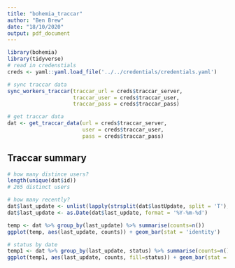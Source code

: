 ```yaml
---
title: "bohemia_traccar"
author: "Ben Brew"
date: "18/10/2020"
output: pdf_document
---
```


```r
library(bohemia)
library(tidyverse)
# read in credenstials 
creds <- yaml::yaml.load_file('../../credentials/credentials.yaml')

# sync traccar data
sync_workers_traccar(traccar_url = creds$traccar_server,
                     traccar_user = creds$traccar_user,
                     traccar_pass = creds$traccar_pass)

# get traccar data 
dat <- get_traccar_data(url = creds$traccar_server,
                        user = creds$traccar_user,
                        pass = creds$traccar_pass)

```

## Traccar summary

```r
# how many distince users?
length(unique(dat$id))
# 265 distinct users

# how many recently?
dat$last_update <- unlist(lapply(strsplit(dat$lastUpdate, split = 'T'), function(x) x[1]))
dat$last_update <- as.Date(dat$last_update, format = '%Y-%m-%d')

temp <- dat %>% group_by(last_update) %>% summarise(counts=n())
ggplot(temp, aes(last_update, counts)) + geom_bar(stat = 'identity')

# status by date
temp1 <- dat %>% group_by(last_update, status) %>% summarise(counts=n())
ggplot(temp1, aes(last_update, counts, fill=status)) + geom_bar(stat = 'identity', position = 'dodge')

```
